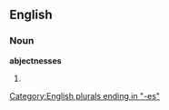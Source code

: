 ==English==

===Noun===
'''abjectnesses'''

# {{plural of|[[abjectness]]}}

[[Category:English plurals ending in "-es"]]